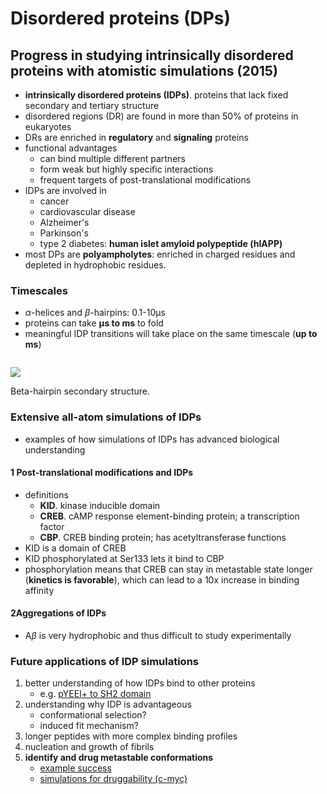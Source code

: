 # Disordered proteins (DPs)

## Progress in studying intrinsically disordered proteins with atomistic simulations (2015)
- **intrinsically disordered proteins (IDPs)**. proteins that lack fixed secondary and tertiary structure 
- disordered regions (DR) are found in more than 50% of proteins in eukaryotes
- DRs are enriched in **regulatory** and **signaling** proteins
- functional advantages
  - can bind multiple different partners
  - form weak but highly specific interactions
  - frequent targets of post-translational modifications
- IDPs are involved in
  - cancer
  - cardiovascular disease
  - Alzheimer's
  - Parkinson's
  - type 2 diabetes: **human islet amyloid polypeptide (hIAPP)**
- most DPs are **polyampholytes**: enriched in charged residues and depleted in hydrophobic residues.

### Timescales
- $\alpha$-helices and $\beta$-hairpins: 0.1-10µs
- proteins can take **µs to ms** to fold
- meaningful IDP transitions will take place on the same timescale (**up to ms**)

<Image width="200px">

![](./beta-hairpin.png)

Beta-hairpin secondary structure.

</Image>

### Extensive all-atom simulations of IDPs
- examples of how simulations of IDPs has advanced biological understanding

#### 1<SPACE/> **Post-translational modifications and IDPs**
- definitions
  - **KID**. kinase inducible domain
  - **CREB**. cAMP response element-binding protein; a transcription factor
  - **CBP**. CREB binding protein; has acetyltransferase functions
- KID is a domain of CREB
- KID phosphorylated at Ser133 lets it bind to CBP
- phosphorylation means that CREB can stay in metastable state longer (**kinetics is favorable**), which can lead to a 10x increase in binding affinity

#### 2<SPACE />**Aggregations of IDPs**
- A$\beta$ is very hydrophobic and thus difficult to study experimentally

### Future applications of IDP simulations
1. better understanding of how IDPs bind to other proteins
    - e.g. [pYEEI+ to SH2 domain](https://pubs.acs.org/doi/10.1021/ct300003f)
2. understanding why IDP is advantageous
    - conformational selection?
    - induced fit mechanism?
3. longer peptides with more complex binding profiles
4. nucleation and growth of fibrils
5. **identify and drug metastable conformations**
    - [example success](https://www.nature.com/articles/nchembio.1528)
    - [simulations for druggability (c-myc)](https://journals.plos.org/plosone/article?id=10.1371/journal.pone.0041070)